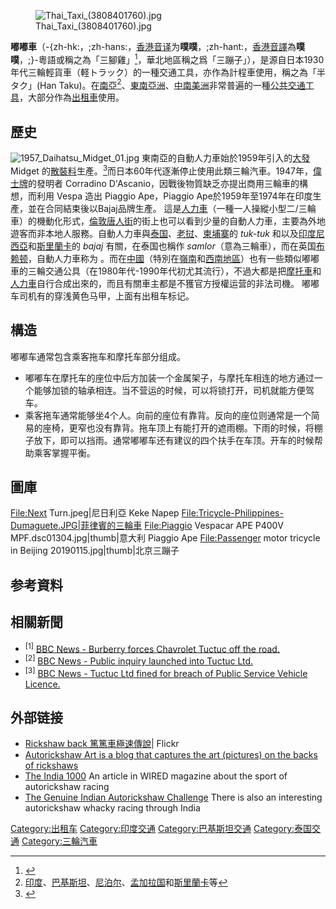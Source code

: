 {{Refimprove|time=2021-05-01T12:15:53+00:00}}
{{noteTA
|G1=Transport
|1=zh-hk:篤篤;zh-hant:嘟嘟車;zh-hans:嘟嘟车;
}}

[[File:Thai_Taxi_(3808401760).jpg|right]]

'''嘟嘟車'''（{{lang-en|'''Autorickshaw''' 或 '''''tuk-tuk'''''}}-{zh-hk:，;zh-hans:，[[香港|香港]][[音译|音译]]为'''噗噗'''，;zh-hant:，[[香港|香港]][[音譯|音譯]]為'''噗噗'''，;}-粵語或稱之為「三腳雞」<ref>{{Cite web|title=【粵語講呢啲】照田雞．大眼雞．三腳雞．小學雞|url=http://paper.wenweipo.com/2017/03/14/OT1703140005.htm|access-date=2022-05-08|author=梁振輝|date=2017-03-14|publisher=文匯報}}</ref>，華北地區稱之爲「三蹦子」），是源自日本1930年代三輪輕貨車（軽トラック）的一種交通工具，亦作為計程車使用，稱之為「半タク」(Han Taku)。在[[南亞|南亞]]<ref>[[印度|印度]]、[[巴基斯坦|巴基斯坦]]、[[尼泊尔|尼泊尔]]、[[孟加拉国|孟加拉国]]和[[斯里蘭卡|斯里蘭卡]]等</ref>、[[東南亞|東南亞洲]]、[[中美洲|中]][[南美洲|南美洲]]非常普遍的一種[[公共交通|公共]][[交通工具|交通工具]]，大部分作為[[出租車|出租車]]使用。

==歷史==
[[File:1957_Daihatsu_Midget_01.jpg|thumb]]
東南亞的自動人力車始於1959年引入的[[大發工業|大發]] Midget 的[[散裝料|散裝料]]生產。<ref>{{Cite web |url=http://route0030.blog.fc2.com/blog-entry-147.html |title=【ダイハツ ミゼット DKA / DSA型】 幌付3輪スクーター型トラック |accessdate=2018-10-30 |archive-date=2017-02-02 |archive-url=https://web.archive.org/web/20170202055228/http://route0030.blog.fc2.com/blog-entry-147.html |dead-url=no }}</ref>而日本60年代逐漸停止使用此類三輪汽車。1947年，[[偉士牌|偉士牌]]的發明者 Corradino D'Ascanio，因戰後物質缺乏亦提出商用三輪車的構想，而利用 Vespa 造出 Piaggio Ape，Piaggio Ape於1959年至1974年在印度生產，並在合同結束後以Bajaj品牌生產。
這是[[人力車|人力車]]（一種一人操縱小型二/三輪車）的機動化形式，[[倫敦唐人街|倫敦唐人街]]的街上也可以看到少量的自動人力車，主要為外地遊客而非本地人服務。自動人力車與[[泰国|泰国]]、[[老挝|老挝]]、[[柬埔寨|柬埔寨]]的 ''tuk-tuk'' 和以及[[印度尼西亞|印度尼西亞]]和[[斯里蘭卡|斯里蘭卡]]的 ''bajaj'' 有關，在泰国也稱作 ''samlor''（意為三輪車），而在英国[[布赖顿|布赖顿]]，自動人力車称为 {{lang|en|''tuctucs''}}。而在[[中國|中國]]（特別在[[嶺南|嶺南]]和[[中國西南地區|西南地區]]）也有一些類似嘟嘟車的三輪交通公具（在1980年代-1990年代初尤其流行），不過大都是把[[摩托車|摩托車]]和[[人力車|人力車]]自行合成出來的，而且有關車主都是不獲官方授權运营的非法司機。
嘟嘟车司机有的穿浅黄色马甲，上面有出租车标记。

==構造==
嘟嘟车通常包含乘客拖车和摩托车部分组成。
*嘟嘟车在摩托车的座位中后方加装一个金属架子，与摩托车相连的地方通过一个能够加锁的轴承相连。当不营运的时候，可以将锁打开，司机就能方便驾车。{{fact|最常见的摩托车品牌是[[本田|本田]]。}}
*乘客拖车通常能够坐4个人。向前的座位有靠背。反向的座位则通常是一个简易的座椅，更窄也没有靠背。拖车顶上有能打开的遮雨棚。下雨的时候，将棚子放下，即可以挡雨。通常嘟嘟车还有建议的四个扶手在车顶。开车的时候帮助乘客掌握平衡。

==圖庫==
<gallery mode="packed" heights="150" style="text-align:left">
File:Next Turn.jpeg|尼日利亞 Keke Napep
File:Tricycle-Philippines-Dumaguete.JPG|菲律賓的三輪車
File:Piaggio Vespacar APE P400V MPF.dsc01304.jpg|thumb|意大利 Piaggio Ape
File:Passenger motor tricycle in Beijing 20190115.jpg|thumb|北京三蹦子
</gallery>

==参考資料==
{{reflist}}

==相關新聞==
*<sup>[1]</sup> [http://news.bbc.co.uk/1/hi/england/southern_counties/5335868.stm BBC News - Burberry forces Chavrolet Tuctuc off the road.]{{Wayback|url=http://news.bbc.co.uk/1/hi/england/southern_counties/5335868.stm |date=20080208235338 }}
*<sup>[2]</sup> [http://news.bbc.co.uk/1/hi/england/southern_counties/5342764.stm BBC News - Public inquiry launched into Tuctuc Ltd.]
*<sup>[3]</sup> [http://news.bbc.co.uk/1/hi/england/southern_counties/6114824.stm BBC News - Tuctuc Ltd fined for breach of Public Service Vehicle Licence.]

==外部链接==
{{Portal box|東南亞|公路}}
{{stack begin}}{{commonscat|Auto-rickshaws}}{{stack end}}
* [http://www.flickr.com/photos/jason-kwong/5400889255/in/photostream/ Rickshaw back 篤篤車極速傳說 ]| Flickr
* [https://web.archive.org/web/20160207013820/http://arart.blogspot.com/ Autorickshaw Art is a blog that captures the art (pictures) on the backs of rickshaws]
* [http://www.wired.com/wired/archive/15.01/posts.html?pg=5 The India 1000]{{Wayback|url=http://www.wired.com/wired/archive/15.01/posts.html?pg=5 |date=20121024073654 }} An article in WIRED magazine about the sport of autorickshaw racing
* [http://www.indianarc.com The Genuine Indian Autorickshaw Challenge]{{Wayback|url=http://www.indianarc.com/ |date=20110906042910 }} There is also an interesting autorickshaw whacky racing through India

{{公共交通}}

[[Category:出租车|Category:出租车]]
[[Category:印度交通|Category:印度交通]]
[[Category:巴基斯坦交通|Category:巴基斯坦交通]]
[[Category:泰国交通|Category:泰国交通]]
[[Category:三輪汽車|Category:三輪汽車]]